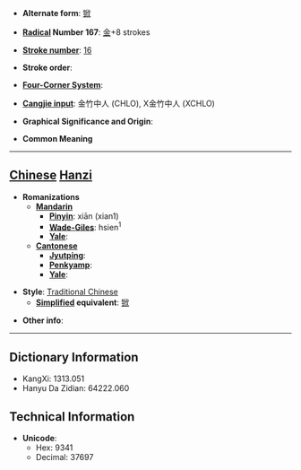 * '''Alternate form''': [[锨]]

* '''[[Wiktionary:Chinese radical index| Radical]] Number 167''': [[Wiktionary:Chinese radical index 金|金]]+8 strokes

* '''[[Wiktionary:Chinese total strokes index|Stroke number]]''': [[Wiktionary:Chinese total strokes index 16|16]]

* '''Stroke order''': 

* '''[[Wiktionary:Chinese four corner index|Four-Corner System]]''': 

* '''[[Wiktionary:Chinese Cangjie index|Cangjie input]]''': 金竹中人 (CHLO), X金竹中人 (XCHLO)

* '''Graphical Significance and Origin''': 

* '''Common Meaning'''

----

== [[Chinese]] [[Hanzi]] ==

* '''Romanizations'''
** '''[[Mandarin]]'''
*** '''[[Pinyin]]''': xiān (xian1)
*** '''[[Wade-Giles]]''': hsien<sup>1</sup>
*** '''[[Yale]]''': 
** '''[[Cantonese]]'''
*** '''[[Jyutping]]''':
*** '''[[Penkyamp]]''': 
*** '''[[Yale]]''': 

* '''Style''': [[Traditional Chinese]] 
** '''[[Simplified Chinese|Simplified]] equivalent''': [[锨]]

* '''Other info''': 

----

== Dictionary Information ==

* KangXi: 1313.051
* Hanyu Da Zidian: 64222.060

== Technical Information ==

* '''Unicode''':
** Hex: 9341
** Decimal: 37697